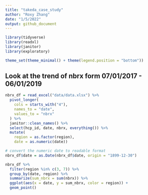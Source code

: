 ```yaml
---
title: "takeda_case_study"
author: "Roxy Zhang"
date: "1/5/2022"
output: github_document
---
```


```r
library(tidyverse)
library(readxl)
library(janitor)
library(exploratory)

theme_set(theme_minimal() + theme(legend.position = "bottom"))
```


## Look at the trend of nbrx form 07/01/2017 - 06/01/2019

```r
nbrx_df = read_excel("data/data.xlsx") %>% 
  pivot_longer(
    cols = starts_with("4"),
    names_to = "date",
    values_to = "nbrx"
  ) %>% 
  janitor::clean_names() %>% 
  select(hcp_id, date, nbrx, everything()) %>% 
  mutate(
    region = as.factor(region),
    date = as.numeric(date))

# convert the numeric date to readable format
nbrx_df$date = as.Date(nbrx_df$date, origin = "1899-12-30")
```

```r
nbrx_df %>% 
  filter(region %in% c(3, 7)) %>% 
  group_by(date, region) %>% 
  summarize(sum_nbrx = sum(nbrx)) %>% 
  ggplot(aes(x = date, y = sum_nbrx, color = region)) +
  geom_point()
```

